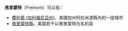 '''弗里蒙特'''（Fremont）可以指：
*[[費利蒙_(加利福尼亞州)|費利蒙 (加利福尼亞州)]]，美國加州阿拉米達縣內的一座城市
*[[弗里蒙特縣|弗里蒙特縣]]，美国若干以弗里蒙特为名的县

{{Disambig|Cat=三字消歧义}}